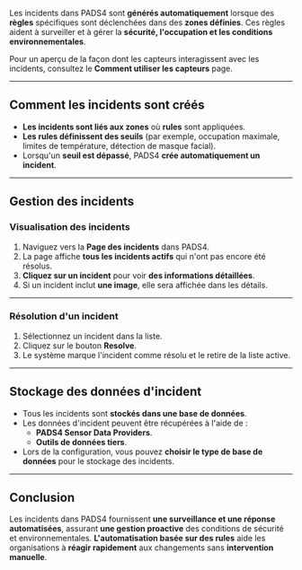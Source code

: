 Les incidents dans PADS4 sont **générés automatiquement** lorsque des **règles** spécifiques sont déclenchées dans des **zones définies**. Ces règles aident à surveiller et à gérer la **sécurité, l'occupation et les conditions environnementales**.

Pour un aperçu de la façon dont les capteurs interagissent avec les incidents, consultez le **Comment utiliser les capteurs** page.

***

## **Comment les incidents sont créés**

* **Les incidents sont liés aux zones** où **rules** sont appliquées.
* **Les rules définissent des seuils** (par exemple, occupation maximale, limites de température, détection de masque facial).
* Lorsqu'un **seuil est dépassé**, PADS4 **crée automatiquement un incident**.

***

## **Gestion des incidents**

### **Visualisation des incidents**

1. Naviguez vers la **Page des incidents** dans PADS4.
2. La page affiche **tous les incidents actifs** qui n'ont pas encore été résolus.
3. **Cliquez sur un incident** pour voir **des informations détaillées**.
4. Si un incident inclut **une image**, elle sera affichée dans les détails.

***

### **Résolution d'un incident**

1. Sélectionnez un incident dans la liste.
2. Cliquez sur le bouton **Resolve**.
3. Le système marque l'incident comme résolu et le retire de la liste active.

***

## **Stockage des données d'incident**

* Tous les incidents sont **stockés dans une base de données**.
* Les données d'incident peuvent être récupérées à l'aide de :
  * **PADS4 Sensor Data Providers**.
  * **Outils de données tiers**.
* Lors de la configuration, vous pouvez **choisir le type de base de données** pour le stockage des incidents.

***

## **Conclusion**

Les incidents dans PADS4 fournissent **une surveillance et une réponse automatisées**, assurant **une gestion proactive** des conditions de sécurité et environnementales. **L'automatisation basée sur des rules** aide les organisations à **réagir rapidement** aux changements sans **intervention manuelle**.
